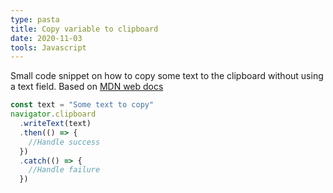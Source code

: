 ```yaml
---
type: pasta
title: Copy variable to clipboard
date: 2020-11-03
tools: Javascript
---
```


Small code snippet on how to copy some text to the clipboard without using a text field. Based on [MDN web docs](https://developer.mozilla.org/en-US/docs/Web/API/Clipboard/writeText)

```javascript
const text = "Some text to copy"
navigator.clipboard
  .writeText(text)
  .then(() => {
    //Handle success
  })
  .catch(() => {
    //Handle failure
  })
```
